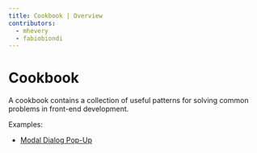 ```yaml
---
title: Cookbook | Overview
contributors:
  - mhevery
  - fabiobiondi
---
```


# Cookbook

A cookbook contains a collection of useful patterns for solving common problems in front-end development.

Examples:
- [Modal Dialog Pop-Up](./portal/)
